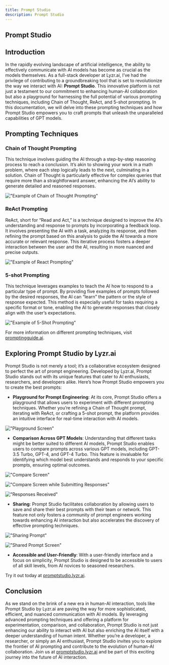```yaml
---
title: Prompt Studio
description: Prompt Studio
---
```


## Prompt Studio

## Introduction

In the rapidly evolving landscape of artificial intelligence, the ability to effectively communicate with AI models has become as crucial as the models themselves. As a full-stack developer at Lyzr.ai, I’ve had the privilege of contributing to a groundbreaking tool that is set to revolutionize the way we interact with AI: **Prompt Studio**. This innovative platform is not just a testament to our commitment to enhancing human-AI collaboration but also a playground for harnessing the full potential of various prompting techniques, including Chain of Thought, ReAct, and 5-shot prompting. In this documentation, we will delve into these prompting techniques and how Prompt Studio empowers you to craft prompts that unleash the unparalleled capabilities of GPT models.

## Prompting Techniques

### Chain of Thought Prompting

This technique involves guiding the AI through a step-by-step reasoning process to reach a conclusion. It’s akin to showing your work in a math problem, where each step logically leads to the next, culminating in a solution. Chain of Thought is particularly effective for complex queries that require more than a straightforward answer, enhancing the AI’s ability to generate detailed and reasoned responses.

!["Example of Chain of Thought Prompting"](https://miro.medium.com/v2/resize:fit:828/format:webp/1*xgEKxuDy-BNn6Efqou4jKg.png)

### ReAct Prompting

ReAct, short for “Read and Act,” is a technique designed to improve the AI’s understanding and response to prompts by incorporating a feedback loop. It involves presenting the AI with a task, analyzing its response, and then refining the prompt based on this analysis to guide the AI towards a more accurate or relevant response. This iterative process fosters a deeper interaction between the user and the AI, resulting in more nuanced and precise outputs.

!["Example of React Prompting"](https://miro.medium.com/v2/resize:fit:828/format:webp/1*rLUGANxyEf19ITbF9AuaPg.png)

### 5-shot Prompting

This technique leverages examples to teach the AI how to respond to a particular type of prompt. By providing five examples of prompts followed by the desired responses, the AI can “learn” the pattern or the style of response expected. This method is especially useful for tasks requiring a specific format or tone, enabling the AI to generate responses that closely align with the user’s expectations.

!["Example of 5-Shot Prompting"](https://miro.medium.com/v2/resize:fit:828/format:webp/1*6BoBvkCd_T2dgK28zlHTdg.png)

For more information on different prompting techniques, visit [promptingguide.ai](https://promptingguide.ai).

## Exploring Prompt Studio by Lyzr.ai

Prompt Studio is not merely a tool; it’s a collaborative ecosystem designed to perfect the art of prompt engineering. Developed by Lyzr.ai, Prompt Studio stands out with its unique features that cater to AI enthusiasts, researchers, and developers alike. Here’s how Prompt Studio empowers you to create the best prompts:

- **Playground for Prompt Engineering**: At its core, Prompt Studio offers a playground that allows users to experiment with different prompting techniques. Whether you’re refining a Chain of Thought prompt, iterating with ReAct, or crafting a 5-shot prompt, the platform provides an intuitive interface for real-time interaction with AI models.

!["Playground Screen"](https://miro.medium.com/v2/resize:fit:828/format:webp/1*bIDxcfySDpcpKSk7lkfyPQ.png)

- **Comparison Across GPT Models**: Understanding that different tasks might be better suited to different AI models, Prompt Studio enables users to compare prompts across various GPT models, including GPT-3.5 Turbo, GPT-4, and GPT-4 Turbo. This feature is invaluable for identifying which model best understands and responds to your specific prompts, ensuring optimal outcomes.

!["Compare Screen"](https://miro.medium.com/v2/resize:fit:828/format:webp/1*9kxIlonDrvQOVV0kmQk3cQ.png)

!["Compare Screen while Submitting Responses"](https://miro.medium.com/v2/resize:fit:828/format:webp/1*pXf687Kotc_Js26U12kjJQ.png)

!["Responses Received"](https://miro.medium.com/v2/resize:fit:828/format:webp/1*hxV2VUtklx9hIeWFsvisgA.png)

- **Sharing**: Prompt Studio facilitates collaboration by allowing users to save and share their best prompts with their team or network. This feature not only fosters a community of prompt engineers working towards enhancing AI interaction but also accelerates the discovery of effective prompting techniques.

!["Sharing Prompt"](https://miro.medium.com/v2/resize:fit:828/format:webp/1*dfWbgN4MPXuxd7xD9xie-w.png)

!["Shared Prompt Screen"](https://miro.medium.com/v2/resize:fit:828/format:webp/1*KgGKtU3-Ld29dantC95H4g.png)

- **Accessible and User-Friendly**: With a user-friendly interface and a focus on simplicity, Prompt Studio is designed to be accessible to users of all skill levels, from AI novices to seasoned researchers.

Try it out today at [promptstudio.lyzr.ai](https://promptstudio.lyzr.ai).

## Conclusion

As we stand on the brink of a new era in human-AI interaction, tools like Prompt Studio by Lyzr.ai are paving the way for more sophisticated, efficient, and nuanced communication with AI models. By leveraging advanced prompting techniques and offering a platform for experimentation, comparison, and collaboration, Prompt Studio is not just enhancing our ability to interact with AI but also enriching the AI itself with a deeper understanding of human intent. Whether you’re a developer, a researcher, or simply an AI enthusiast, Prompt Studio invites you to explore the frontier of AI prompting and contribute to the evolution of human-AI collaboration. Join us at [promptstudio.lyzr.ai](https://promptstudio.lyzr.ai) and be part of this exciting journey into the future of AI interaction.
